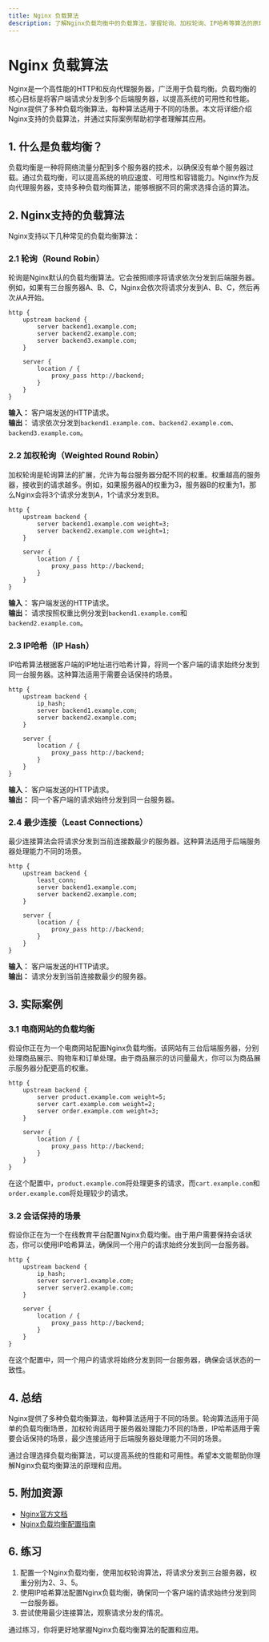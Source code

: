 ```yaml
---
title: Nginx 负载算法
description: 了解Nginx负载均衡中的负载算法，掌握轮询、加权轮询、IP哈希等算法的原理与应用场景。
---
```


# Nginx 负载算法

Nginx是一个高性能的HTTP和反向代理服务器，广泛用于负载均衡。负载均衡的核心目标是将客户端请求分发到多个后端服务器，以提高系统的可用性和性能。Nginx提供了多种负载均衡算法，每种算法适用于不同的场景。本文将详细介绍Nginx支持的负载算法，并通过实际案例帮助初学者理解其应用。

## 1. 什么是负载均衡？

负载均衡是一种将网络流量分配到多个服务器的技术，以确保没有单个服务器过载。通过负载均衡，可以提高系统的响应速度、可用性和容错能力。Nginx作为反向代理服务器，支持多种负载均衡算法，能够根据不同的需求选择合适的算法。

## 2. Nginx支持的负载算法

Nginx支持以下几种常见的负载均衡算法：

### 2.1 轮询（Round Robin）

轮询是Nginx默认的负载均衡算法。它会按照顺序将请求依次分发到后端服务器。例如，如果有三台服务器A、B、C，Nginx会依次将请求分发到A、B、C，然后再次从A开始。

```nginx
http {
    upstream backend {
        server backend1.example.com;
        server backend2.example.com;
        server backend3.example.com;
    }

    server {
        location / {
            proxy_pass http://backend;
        }
    }
}
```

**输入：** 客户端发送的HTTP请求。<br />
**输出：** 请求依次分发到`backend1.example.com`、`backend2.example.com`、`backend3.example.com`。

### 2.2 加权轮询（Weighted Round Robin）

加权轮询是轮询算法的扩展，允许为每台服务器分配不同的权重。权重越高的服务器，接收到的请求越多。例如，如果服务器A的权重为3，服务器B的权重为1，那么Nginx会将3个请求分发到A，1个请求分发到B。

```nginx
http {
    upstream backend {
        server backend1.example.com weight=3;
        server backend2.example.com weight=1;
    }

    server {
        location / {
            proxy_pass http://backend;
        }
    }
}
```

**输入：** 客户端发送的HTTP请求。<br />
**输出：** 请求按照权重比例分发到`backend1.example.com`和`backend2.example.com`。

### 2.3 IP哈希（IP Hash）

IP哈希算法根据客户端的IP地址进行哈希计算，将同一个客户端的请求始终分发到同一台服务器。这种算法适用于需要会话保持的场景。

```nginx
http {
    upstream backend {
        ip_hash;
        server backend1.example.com;
        server backend2.example.com;
    }

    server {
        location / {
            proxy_pass http://backend;
        }
    }
}
```

**输入：** 客户端发送的HTTP请求。<br />
**输出：** 同一个客户端的请求始终分发到同一台服务器。

### 2.4 最少连接（Least Connections）

最少连接算法会将请求分发到当前连接数最少的服务器。这种算法适用于后端服务器处理能力不同的场景。

```nginx
http {
    upstream backend {
        least_conn;
        server backend1.example.com;
        server backend2.example.com;
    }

    server {
        location / {
            proxy_pass http://backend;
        }
    }
}
```

**输入：** 客户端发送的HTTP请求。<br />
**输出：** 请求分发到当前连接数最少的服务器。

## 3. 实际案例

### 3.1 电商网站的负载均衡

假设你正在为一个电商网站配置Nginx负载均衡。该网站有三台后端服务器，分别处理商品展示、购物车和订单处理。由于商品展示的访问量最大，你可以为商品展示服务器分配更高的权重。

```nginx
http {
    upstream backend {
        server product.example.com weight=5;
        server cart.example.com weight=2;
        server order.example.com weight=3;
    }

    server {
        location / {
            proxy_pass http://backend;
        }
    }
}
```

在这个配置中，`product.example.com`将处理更多的请求，而`cart.example.com`和`order.example.com`将处理较少的请求。

### 3.2 会话保持的场景

假设你正在为一个在线教育平台配置Nginx负载均衡。由于用户需要保持会话状态，你可以使用IP哈希算法，确保同一个用户的请求始终分发到同一台服务器。

```nginx
http {
    upstream backend {
        ip_hash;
        server server1.example.com;
        server server2.example.com;
    }

    server {
        location / {
            proxy_pass http://backend;
        }
    }
}
```

在这个配置中，同一个用户的请求将始终分发到同一台服务器，确保会话状态的一致性。

## 4. 总结

Nginx提供了多种负载均衡算法，每种算法适用于不同的场景。轮询算法适用于简单的负载均衡场景，加权轮询适用于服务器处理能力不同的场景，IP哈希适用于需要会话保持的场景，最少连接适用于后端服务器处理能力不同的场景。

通过合理选择负载均衡算法，可以提高系统的性能和可用性。希望本文能帮助你理解Nginx负载均衡算法的原理和应用。

## 5. 附加资源

- [Nginx官方文档](https://nginx.org/en/docs/)
- [Nginx负载均衡配置指南](https://www.nginx.com/resources/wiki/start/topics/examples/loadbalanceexample/)

## 6. 练习

1. 配置一个Nginx负载均衡，使用加权轮询算法，将请求分发到三台服务器，权重分别为2、3、5。
2. 使用IP哈希算法配置Nginx负载均衡，确保同一个客户端的请求始终分发到同一台服务器。
3. 尝试使用最少连接算法，观察请求分发的情况。

通过练习，你将更好地掌握Nginx负载均衡算法的配置和应用。